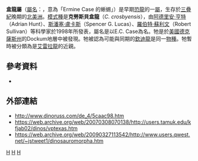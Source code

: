{{Automatic Taxobox
| taxon = Caseosaurus
| fossil_range = {{fossilrange|225}}
| image = Caseosaurus ilium.jpg
| image_caption = [[正模標本|正模標本]]的[[髂骨|髂骨]]
| authority = [[阿德里安·亨特|Hunt]], [[斯潘塞·盧卡斯|Lucas]], Heckert, Sullivan and Lockley, 1998
| type_species = '''克勞斯貝盒龍<br>''Caseosaurus crosbyensis'''''
| type_species_authority = Hunt ''et al.'', 1998 
}}

'''盒龍屬'''（[[學名|屬名]]：{{lang|la|''Caseosaurus''}}，意為「Ermine Case 的蜥蜴」）是早期[[恐龍|恐龍]]的一[[屬|屬]]，生存於[[三疊紀|三疊紀]]晚期的[[北美洲|北美洲]]。[[模式種|模式種]]是'''克勞斯貝盒龍'''（''C. crosbyensis''），由[[阿德里安·亨特|阿德里安·亨特]]（Adrian Hunt）、[[斯潘塞·盧卡斯|斯潘塞·盧卡斯]]（Spencer G. Lucas）、[[羅伯特·蘇利文|羅伯特·蘇利文]]（Robert Sullivan）等科學家於1998年所發表，屬名是以E.C. Case為名。牠是於[[美國|美國]][[德克薩斯州|德克薩斯州]]的Dockum地層中被發現。牠被認為可能與同期的[[欽迪龍|欽迪龍]]是同一[[物種|物種]]。牠暫時被分類為是[[艾雷拉龍|艾雷拉龍]]的近親。

==參考資料==
*{{cite journal | doi = 10.1016/S0016-6995(98)80123-X | last1 = Hunt | first1 = A.P. | last2 = Lucas | first2 = S.G. | last3 = Heckert | first3 = A.B. | last4 = Sullivan | first4 = R.M. | last5 = Lockley | first5 = M.G. | year = 1998 | title = Late Triassic dinosaurs from the western United States | url = | journal = Geobios | volume = 31 | issue = 4| pages = 511–531 }}

==外部連結==
* http://www.dinoruss.com/de_4/5caac98.htm {{Wayback|url=http://www.dinoruss.com/de_4/5caac98.htm |date=20090409022224 }}
* https://web.archive.org/web/20070308070138/http://users.tamuk.edu/kfjab02/dinos/vptexas.htm
* https://web.archive.org/web/20090327113542/http://www.users.qwest.net/~jstweet1/dinosauromorpha.htm
{{主龍形下綱|A.}}
{{Taxonbar|from=Q548002}}

[[Category:艾雷拉龍下目|H]]
[[Category:北美洲恐龍|H]]
[[Category:三疊紀恐龍|H]]


{{dinosaur-stub}}